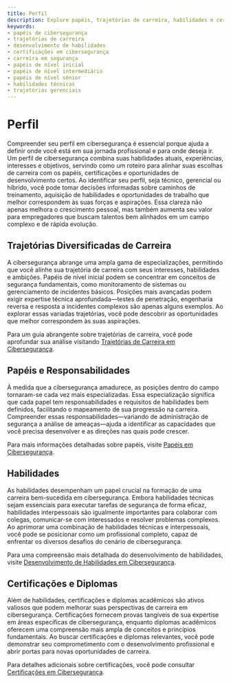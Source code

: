 ```yaml
---
title: Perfil
description: Explore papéis, trajetórias de carreira, habilidades e certificações em perfis de cibersegurança.
keywords:
- papéis de cibersegurança
- trajetórias de carreira
- desenvolvimento de habilidades
- certificações em cibersegurança
- carreira em segurança
- papéis de nível inicial
- papéis de nível intermediário
- papéis de nível sênior
- habilidades técnicas
- trajetórias gerenciais
---
```


# Perfil

Compreender seu perfil em cibersegurança é essencial porque ajuda a definir onde você está em sua jornada profissional e para onde deseja ir. Um perfil de cibersegurança combina suas habilidades atuais, experiências, interesses e objetivos, servindo como um roteiro para alinhar suas escolhas de carreira com os papéis, certificações e oportunidades de desenvolvimento certos. Ao identificar seu perfil, seja técnico, gerencial ou híbrido, você pode tomar decisões informadas sobre caminhos de treinamento, aquisição de habilidades e oportunidades de trabalho que melhor correspondem às suas forças e aspirações. Essa clareza não apenas melhora o crescimento pessoal, mas também aumenta seu valor para empregadores que buscam talentos bem alinhados em um campo complexo e de rápida evolução.

## Trajetórias Diversificadas de Carreira

A cibersegurança abrange uma ampla gama de especializações, permitindo que você alinhe sua trajetória de carreira com seus interesses, habilidades e ambições. Papéis de nível inicial podem se concentrar em conceitos de segurança fundamentais, como monitoramento de sistemas ou gerenciamento de incidentes básicos. Posições mais avançadas podem exigir expertise técnica aprofundada—testes de penetração, engenharia reversa e resposta a incidentes complexos são apenas alguns exemplos. Ao explorar essas variadas trajetórias, você pode descobrir as oportunidades que melhor correspondem às suas aspirações.

Para um guia abrangente sobre trajetórias de carreira, você pode aprofundar sua análise visitando [Trajetórias de Carreira em Cibersegurança](career/profile/career_paths).

## Papéis e Responsabilidades

À medida que a cibersegurança amadurece, as posições dentro do campo tornaram-se cada vez mais especializadas. Essa especialização significa que cada papel tem responsabilidades e requisitos de habilidades bem definidos, facilitando o mapeamento de sua progressão na carreira. Compreender essas responsabilidades—variando de administração de segurança a análise de ameaças—ajuda a identificar as capacidades que você precisa desenvolver e as direções nas quais pode crescer.

Para mais informações detalhadas sobre papéis, visite [Papéis em Cibersegurança](career/profile/roles).

## Habilidades

As habilidades desempenham um papel crucial na formação de uma carreira bem-sucedida em cibersegurança. Embora habilidades técnicas sejam essenciais para executar tarefas de segurança de forma eficaz, habilidades interpessoais são igualmente importantes para colaborar com colegas, comunicar-se com interessados e resolver problemas complexos. Ao aprimorar uma combinação de habilidades técnicas e interpessoais, você pode se posicionar como um profissional completo, capaz de enfrentar os diversos desafios do cenário de cibersegurança.

Para uma compreensão mais detalhada do desenvolvimento de habilidades, visite [Desenvolvimento de Habilidades em Cibersegurança](career/profile/skill_development).

## Certificações e Diplomas

Além de habilidades, certificações e diplomas acadêmicos são ativos valiosos que podem melhorar suas perspectivas de carreira em cibersegurança. Certificações fornecem provas tangíveis de sua expertise em áreas específicas de cibersegurança, enquanto diplomas acadêmicos oferecem uma compreensão mais ampla de conceitos e princípios fundamentais. Ao buscar certificações e diplomas relevantes, você pode demonstrar seu comprometimento com o desenvolvimento profissional e abrir portas para novas oportunidades de carreira.

Para detalhes adicionais sobre certificações, você pode consultar [Certificações em Cibersegurança](career/profile/certifications).